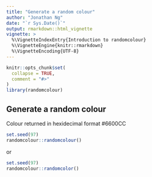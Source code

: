 ```yaml
---
title: "Generate a random colour"
author: "Jonathan Ng"
date: "`r Sys.Date()`"
output: rmarkdown::html_vignette
vignette: >
  %\VignetteIndexEntry{Introduction to randomcolour}
  %\VignetteEngine{knitr::rmarkdown}
  %\VignetteEncoding{UTF-8}
---
```


```r
knitr::opts_chunk$set(
  collapse = TRUE,
  comment = "#>"
)
library(randomcolour)
```

## Generate a random colour

Colour returned in hexidecimal format #6600CC

```r
set.seed(97)
randomcolour::randomcolour()
```

or

```r
set.seed(97)
randomcolour::randomcolor()
```

